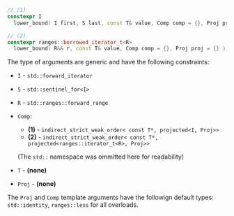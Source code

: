 ```cpp
// (1)
constexpr I
  lower_bound( I first, S last, const T& value, Comp comp = {}, Proj proj = {} );

// (2)
constexpr ranges::borrowed_iterator_t<R>
  lower_bound( R&& r, const T& value, Comp comp = {}, Proj proj = {} );
```

The type of arguments are generic and have the following constraints:
- `I` - `std::forward_iterator`
- `S` - `std::sentinel_for<I>`
- `R` - `std::ranges::forward_range`
- `Comp`:
  - **(1)** - `indirect_strict_weak_order< const T*, projected<I, Proj>>`
  - **(2)** - `indirect_strict_weak_order< const T*, projected<ranges::iterator_t<R>, Proj>>`

  (The `std::` namespace was ommitted here for readability)

- `T` - **(none)**
- `Proj` - **(none)**


The `Proj` and `Comp` template arguments have the followign default types: `std::identity`, `ranges::less` for all overloads.
